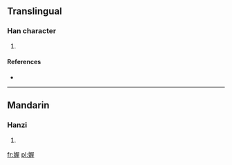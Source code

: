 ==Translingual==

===Han character===
{{Han char|rn=38|rad=女|as=09|sn=12|four=|canj=女尸一土 (VSMG), X女尸一土 (XVSMG)|ids=⿰[[女]][[屋]]}}

# {{defn|Han|sort=女09}}

====References====
* {{Han ref|kx=0266.240|dkj=06485|dj=0533.280|hdz=21069.110|uh=5A89|ud=23177}}

----

==Mandarin==

===Hanzi===
{{cmn-hanzi|pin=[[wū]] ([[wu1]])|wg=wu<sup>1</sup>}}

# {{defn|lang=cmn|sort=女09}}

[[fr:媉]]
[[pl:媉]]